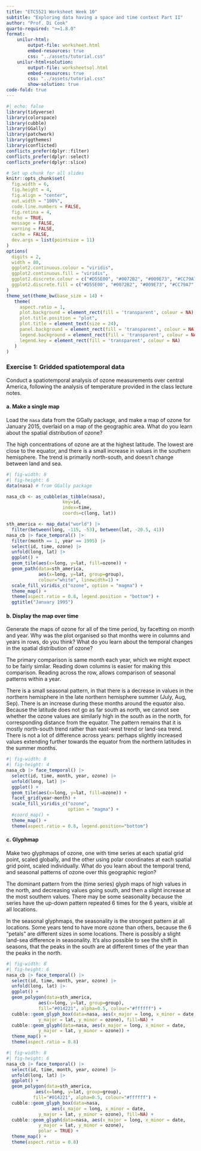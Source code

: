 ```yaml
---
title: "ETC5521 Worksheet Week 10"
subtitle: "Exploring data having a space and time context Part II"
author: "Prof. Di Cook"
quarto-required: ">=1.8.0"
format:
    unilur-html:
        output-file: worksheet.html
        embed-resources: true
        css: "../assets/tutorial.css"
    unilur-html+solution:
        output-file: worksheetsol.html
        embed-resources: true
        css: "../assets/tutorial.css"
        show-solution: true
code-fold: true
---
```


```r
#| echo: false
library(tidyverse)
library(colorspace)
library(cubble)
library(GGally)
library(patchwork)
library(ggthemes)
library(conflicted)
conflicts_prefer(dplyr::filter)
conflicts_prefer(dplyr::select)
conflicts_prefer(dplyr::slice)

# Set up chunk for all slides
knitr::opts_chunk$set(
  fig.width = 6,
  fig.height = 4,
  fig.align = "center",
  out.width = "100%",
  code.line.numbers = FALSE,
  fig.retina = 4,
  echo = TRUE,
  message = FALSE,
  warning = FALSE,
  cache = FALSE,
  dev.args = list(pointsize = 11)
)
options(
  digits = 2,
  width = 80,
  ggplot2.continuous.colour = "viridis",
  ggplot2.continuous.fill = "viridis",
  ggplot2.discrete.colour = c("#D55E00", "#0072B2", "#009E73", "#CC79A7", "#E69F00", "#56B4E9", "#F0E442"),
  ggplot2.discrete.fill = c("#D55E00", "#0072B2", "#009E73", "#CC79A7", "#E69F00", "#56B4E9", "#F0E442")
)
theme_set(theme_bw(base_size = 14) +
   theme(
     aspect.ratio = 1,
     plot.background = element_rect(fill = 'transparent', colour = NA),
     plot.title.position = "plot",
     plot.title = element_text(size = 24),
     panel.background = element_rect(fill = 'transparent', colour = NA),
     legend.background = element_rect(fill = 'transparent', colour = NA),
     legend.key = element_rect(fill = 'transparent', colour = NA)
   )
)

```


### Exercise 1: Gridded spatiotemporal data

Conduct a spatiotemporal analysis of ozone measurements over central America, following the analysis of temperature provided in the class lecture notes.

#### a. Make a single map

Load the `nasa` data from the GGally package, and make a map of ozone for January 2015, overlaid on a map of the geographic area. What do you learn about the spatial distribution of ozone?

::: unilur-solution

The high concentrations of ozone are at the highest latitude. The lowest are close to the equator, and there is a small increase in values in the southern hemisphere. The trend is primarily north-south, and doesn't change between land and sea.

```r
#| fig-width: 8
#| fig-height: 6
data(nasa) # from GGally package

nasa_cb <- as_cubble(as_tibble(nasa), 
                     key=id, 
                     index=time, 
                     coords=c(long, lat))

sth_america <- map_data("world") |>
  filter(between(long, -115, -53), between(lat, -20.5, 41))
nasa_cb |> face_temporal() |>
  filter(month == 1, year == 1995) |> 
  select(id, time, ozone) |>
  unfold(long, lat) |>
  ggplot() + 
  geom_tile(aes(x=long, y=lat, fill=ozone)) +
  geom_path(data=sth_america, 
            aes(x=long, y=lat, group=group), 
            colour="white", linewidth=1) +
  scale_fill_viridis_c("ozone", option = "magma") +
  theme_map() +
  theme(aspect.ratio = 0.8, legend.position = "bottom") +
  ggtitle("January 1995")
```

:::

#### b. Display the map over time

Generate the maps of ozone for all of the time period, by facetting on month and year. Why was the plot organised so that months were in columns and years in rows, do you think? What do you learn about the temporal changes in the spatial distribution of ozone?

::: unilur-solution

The primary comparison is same month each year, which we might expect to be fairly similar. Reading down columns is easier for making this comparison. Reading across the row, allows comparison of seasonal patterns within a year.

There is a small seasonal pattern, in that there is a decrease in values in the northern hemisphere in the late northern hemisphere summer (July, Aug, Sep). There is an increase during these months around the equator also. Because the latitude does not go as far south as north, we cannot see whether the ozone values are similarly high in the south as in the north, for corresponding distance from the equator. The pattern remains that it is mostly north-south trend rather than east-west trend or land-sea trend. There is not a lot of difference across years: perhaps slightly increased values extending further towards the equator from the northern latitudes in the summer months.

```r
#| fig-width: 8
#| fig-height: 4
nasa_cb |> face_temporal() |>
  select(id, time, month, year, ozone) |>
  unfold(long, lat) |>
  ggplot() + 
  geom_tile(aes(x=long, y=lat, fill=ozone)) +
  facet_grid(year~month) +
  scale_fill_viridis_c("ozone",
                       option = "magma") +
  #coord_map() +
  theme_map() +
  theme(aspect.ratio = 0.8, legend.position="bottom")
```

:::

#### c. Glyphmap

Make two glyphmaps of ozone, one with time series at each spatial grid point, scaled globally, and the other using polar coordinates at each spatial grid point, scaled individually. What do you learn about the temporal trend, and seasonal patterns of ozone over this geographic region?

::: unilur-solution

The dominant pattern from the (time series) glyph maps of high values in the north, and decreasing values going south, and then a slight increase at the most southern values. There may be some seasonality because the series have the up-down pattern repeated 6 times for the 6 years, visible at all locations.

In the seasonal glyphmaps, the seasonality is the strongest pattern at all locations. Some years tend to have more ozone than others, because the 6 "petals" are different sizes in some locations. There is possibly a slight land-sea difference in seasonality. It's also possible to see the shift in seasons, that the peaks in the south are at different times of the year than the peaks in the north.

```r
#| fig-width: 8
#| fig-height: 6
nasa_cb |> face_temporal() |>
  select(id, time, month, year, ozone) |>
  unfold(long, lat) |>
  ggplot() +
  geom_polygon(data=sth_america, 
            aes(x=long, y=lat, group=group), 
            fill="#014221", alpha=0.5, colour="#ffffff") +
  cubble::geom_glyph_box(data=nasa, aes(x_major = long, x_minor = date,
            y_major = lat, y_minor = ozone), fill=NA) +
  cubble::geom_glyph(data=nasa, aes(x_major = long, x_minor = date,
            y_major = lat, y_minor = ozone)) +
  theme_map() +
  theme(aspect.ratio = 0.8)
```

```r
#| fig-width: 8
#| fig-height: 6
nasa_cb |> face_temporal() |>
  select(id, time, month, year, ozone) |>
  unfold(long, lat) |>
  ggplot() + 
  geom_polygon(data=sth_america, 
           aes(x=long, y=lat, group=group), 
          fill="#014221", alpha=0.5, colour="#ffffff") +
  cubble::geom_glyph_box(data=nasa, 
                 aes(x_major = long, x_minor = date,
            y_major = lat, y_minor = ozone), fill=NA) +
  cubble::geom_glyph(data=nasa, aes(x_major = long, x_minor = date,
            y_major = lat, y_minor = ozone), 
            polar = TRUE) +
  theme_map() +
  theme(aspect.ratio = 0.8)
```

:::
